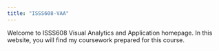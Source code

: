 ```yaml
---
title: "ISSS608-VAA"
---
```


Welcome to ISSS608 Visual Analytics and Application homepage. In this website, you will find my coursework prepared for this course.
